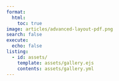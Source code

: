 ```yaml
---
format:
  html:
    toc: true
image: articles/advanced-layout-pdf.png
search: false
execute:
  echo: false
listing:
  - id: assets/
    template: assets/gallery.ejs
    contents: assets/gallery.yml
---
```


<!-- ::: {.panel-tabset} -->

<!-- ## Mapping tariff rates with datawrapper -->

<!-- ```{=html} -->
<!-- <iframe title="Cumulative Tariff Rates by Country" aria-label="Map" id="datawrapper-chart-QAqoN" src="https://datawrapper.dwcdn.net/QAqoN/13/" scrolling="no" frameborder="0" style="border: none;" width="760" height="511" data-external="1"></iframe> -->
<!-- ``` -->
<!-- From TPC's feature ["Tracking the Trump Tariffs"](https://taxpolicycenter.org/features/tracking-trump-tariffs) -->

<!-- ## Two ways of measuring the distribution of tax benefits by quintiles of income -->

<!-- ![ljkjlh](assets/business_taxes_0.png) From TPC's feature ["Reassessing the Tax Cuts and Jobs Act"](https://taxpolicycenter.org/feature/reassessing-tax-cuts-and-jobs-act) -->

<!-- ## Waffle chart breaking down changes in tax credit eligibility -->

<!-- ![ljkjlh](assets/childless_eitc.png) From ["How the American Rescue Plan's Temporary EITC Expansion Impacted Workers Without Children"](https://taxpolicycenter.org/publications/how-american-rescue-plans-temporary-eitc-expansion-impacted-workers-without-children) -->

<!-- ## Share of residents in the Bay Area claiming the SALT deduction -->

<!-- ![Source: IRS Statistics of Income](assets/salt_county.png) 
<!-- ::: --> 
